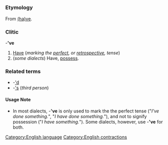 =={{en}}==
[[Category:English language]]
[[Category:English contractions]]
===Etymology===
From [[have|(ha)ve]].
===Clitic===
-''''ve'''

#[[Have]] (''marking the [[perfect]], or [[retrospective]], tense'')
#(''some dialects'') Have, [[possess]].

===Related terms===
*-[['d]]
*-[['s]] (''third person'')

====Usage Note====
*In most dialects, -''''ve''' is only used to mark the the perfect tense ("''I've done something.''", "''I have done something.''"), and not to signify possession ("''I have something.''"). Some dialects, however, use -''''ve''' for both.